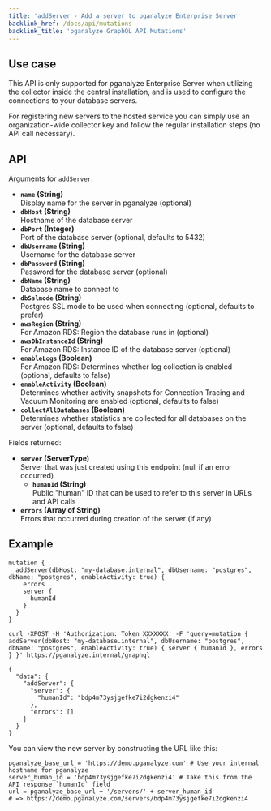 ```yaml
---
title: 'addServer - Add a server to pganalyze Enterprise Server'
backlink_href: /docs/api/mutations
backlink_title: 'pganalyze GraphQL API Mutations'
---
```


## Use case

This API is only supported for pganalyze Enterprise Server when utilizing the collector inside the central installation, and is used to configure the connections to your database servers.

For registering new servers to the hosted service you can simply use an organization-wide collector key and follow the regular installation steps (no API call necessary).

## API

Arguments for `addServer`:

* **`name` (String)**<br/>Display name for the server in pganalyze (optional)
* **`dbHost` (String)**<br/>Hostname of the database server
* **`dbPort` (Integer)**<br/>Port of the database server (optional, defaults to 5432)
* **`dbUsername` (String)**<br/>Username for the database server
* **`dbPassword` (String)**<br/>Password for the database server (optional)
* **`dbName` (String)**<br/>Database name to connect to
* **`dbSslmode` (String)**<br/>Postgres SSL mode to be used when connecting (optional, defaults to prefer)
* **`awsRegion` (String)**<br/>For Amazon RDS: Region the database runs in (optional)
* **`awsDbInstanceId` (String)**<br/>For Amazon RDS: Instance ID of the database server (optional)
* **`enableLogs` (Boolean)**<br/>For Amazon RDS: Determines whether log collection is enabled (optional, defaults to false)
* **`enableActivity` (Boolean)**<br/>Determines whether activity snapshots for Connection Tracing and Vacuum Monitoring are enabled (optional, defaults to false)
* **`collectAllDatabases` (Boolean)**<br/>Determines whether statistics are collected for all databases on the server (optional, defaults to false)

Fields returned:

* **`server` (ServerType)**<br/>Server that was just created using this endpoint (null if an error occurred)
  * **`humanId` (String)**<br/>Public "human" ID that can be used to refer to this server in URLs and API calls
* **`errors` (Array of String)**<br/>Errors that occurred during creation of the server (if any)

## Example

```
mutation {
  addServer(dbHost: "my-database.internal", dbUsername: "postgres", dbName: "postgres", enableActivity: true) {
    errors
    server {
      humanId
    }
  }
}
```

```
curl -XPOST -H 'Authorization: Token XXXXXXX' -F 'query=mutation { addServer(dbHost: "my-database.internal", dbUsername: "postgres", dbName: "postgres", enableActivity: true) { server { humanId }, errors } }' https://pganalyze.internal/graphql
```

```
{
  "data": {
    "addServer": {
      "server": {
        "humanId": "bdp4m73ysjgefke7i2dgkenzi4"
      },
      "errors": []
    }
  }
}
```

You can view the new server by constructing the URL like this:

```
pganalyze_base_url = 'https://demo.pganalyze.com' # Use your internal hostname for pganalyze
server_human_id = 'bdp4m73ysjgefke7i2dgkenzi4' # Take this from the API response `humanId` field
url = pganalyze_base_url + '/servers/' + server_human_id
# => https://demo.pganalyze.com/servers/bdp4m73ysjgefke7i2dgkenzi4
```
